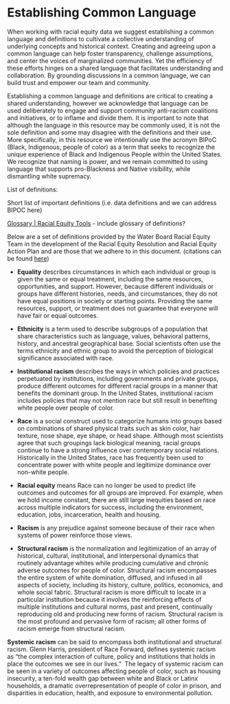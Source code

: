 # Establishing Common Language

When working with racial equity data we suggest establishing a common language and definitions to cultivate a collective understanding of underlying concepts and historical context. Creating and agreeing upon a common language can help foster transparency, challenge assumptions, and center the voices of marginalized communities. Yet the efficiency of these efforts hinges on a shared language that facilitates understanding and collaboration. By grounding discussions in a common language, we can build trust and empower our team and community.\

Establishing a common language and definitions are critical to creating a shared understanding, however we acknowledge that language can be used deliberately to engage and support community anti-racism coalitions and initiatives, or to inflame and divide them. It is important to note that although the language in this resource may be commonly used, it is not the sole definition and some may disagree with the definitions and their use. More specifically, in this resource we intentionally use the acronym BIPoC (Black, Indigenous, people of color) as a term that seeks to recognize the unique experience of Black and Indigenous People within the United States. We recognize that naming is power, and we remain committed to using language that supports pro-Blackness and Native visibility, while dismantling white supremacy. \

List of definitions: 

Short list of important definitions (i.e. data definitions and we can address BIPOC here)

[Glossary \| Racial Equity Tools](https://www.racialequitytools.org/glossary) - include glossary of definitions? 

Below are a set of definitions provided by the Water Board Racial Equity Team in the development of the Racial Equity Resolution and Racial Equity Action Plan and are those that we adhere to in this document. (citations can be found [here](https://waterboards.ca.gov/racial_equity/information-and-resources.html#terminology))

-   **Equality** describes circumstances in which each individual or group is given the same or equal treatment, including the same resources, opportunities, and support. However, because different individuals or groups have different histories, needs, and circumstances, they do not have equal positions in society or starting points. Providing the same resources, support, or treatment does not guarantee that everyone will have fair or equal outcomes.

-   **Ethnicity** is a term used to describe subgroups of a population that share characteristics such as language, values, behavioral patterns, history, and ancestral geographical base. Social scientists often use the terms ethnicity and ethnic group to avoid the perception of biological significance associated with race.

-   **Institutional racism** describes the ways in which policies and practices perpetuated by institutions, including governments and private groups, produce different outcomes for different racial groups in a manner that benefits the dominant group. In the United States, institutional racism includes policies that may not mention race but still result in benefiting white people over people of color.

-   **Race** is a social construct used to categorize humans into groups based on combinations of shared physical traits such as skin color, hair texture, nose shape, eye shape, or head shape. Although most scientists agree that such groupings lack biological meaning, racial groups continue to have a strong influence over contemporary social relations. Historically in the United States, race has frequently been used to concentrate power with white people and legitimize dominance over non-white people.

-   **Racial equity** means Race can no longer be used to predict life outcomes and outcomes for all groups are improved. For example, when we hold income constant, there are still large inequities based on race across multiple indicators for success, including the environment, education, jobs, incarceration, health and housing. 

-   **Racism** is any prejudice against someone because of their race when systems of power reinforce those views. 

-   **Structural racism** is the normalization and legitimization of an array of historical, cultural, institutional, and interpersonal dynamics that routinely advantage whites while producing cumulative and chronic adverse outcomes for people of color. Structural racism encompasses the entire system of white domination, diffused, and infused in all aspects of society, including its history, culture, politics, economics, and whole social fabric. Structural racism is more difficult to locate in a particular institution because it involves the reinforcing effects of multiple institutions and cultural norms, past and present, continually reproducing old and producing new forms of racism. Structural racism is the most profound and pervasive form of racism; all other forms of racism emerge from structural racism.

**Systemic racism** can be said to encompass both institutional and structural racism. Glenn Harris, president of Race Forward, defines systemic racism as “the complex interaction of culture, policy and institutions that holds in place the outcomes we see in our lives.”  The legacy of systemic racism can be seen in a variety of outcomes affecting people of color, such as housing insecurity, a ten-fold wealth gap between white and Black or Latinx households, a dramatic overrepresentation of people of color in prison, and disparities in education, health, and exposure to environmental pollution.
